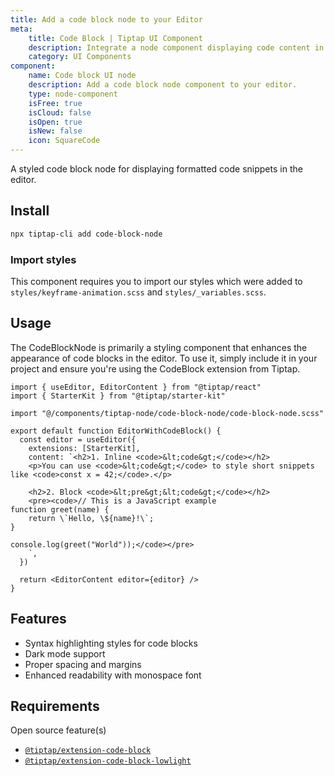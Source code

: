 ```yaml
---
title: Add a code block node to your Editor
meta:
    title: Code Block | Tiptap UI Component
    description: Integrate a node component displaying code content in your Tiptap Editor. More in our docs!
    category: UI Components
component:
    name: Code block UI node
    description: Add a code block node component to your editor.
    type: node-component
    isFree: true
    isCloud: false
    isOpen: true
    isNew: false
    icon: SquareCode
---
```



A styled code block node for displaying formatted code snippets in the editor.

<CodeDemo isScrollable src="https://template.tiptap.dev/preview/tiptap-node/code-block-node" />

## Install

```bash
npx tiptap-cli add code-block-node
```

### Import styles
This component requires you to import our styles which were added to `styles/keyframe-animation.scss` and `styles/_variables.scss`.


## Usage

The CodeBlockNode is primarily a styling component that enhances the appearance of code blocks in the editor. To use it, simply include it in your project and ensure you're using the CodeBlock extension from Tiptap.

```tsx
import { useEditor, EditorContent } from "@tiptap/react"
import { StarterKit } from "@tiptap/starter-kit"

import "@/components/tiptap-node/code-block-node/code-block-node.scss"

export default function EditorWithCodeBlock() {
  const editor = useEditor({
    extensions: [StarterKit],
    content: `<h2>1. Inline <code>&lt;code&gt;</code></h2>
    <p>You can use <code>&lt;code&gt;</code> to style short snippets like <code>const x = 42;</code>.</p>

    <h2>2. Block <code>&lt;pre&gt;&lt;code&gt;</code></h2>
    <pre><code>// This is a JavaScript example
function greet(name) {
    return \`Hello, \${name}!\`;
}

console.log(greet("World"));</code></pre>
    `,
  })

  return <EditorContent editor={editor} />
}
```

## Features

- Syntax highlighting styles for code blocks
- Dark mode support
- Proper spacing and margins
- Enhanced readability with monospace font

## Requirements

Open source feature(s)
- [`@tiptap/extension-code-block`](/editor/extensions/nodes/code-block)
- [`@tiptap/extension-code-block-lowlight`](/editor/extensions/nodes/code-block-lowlight)